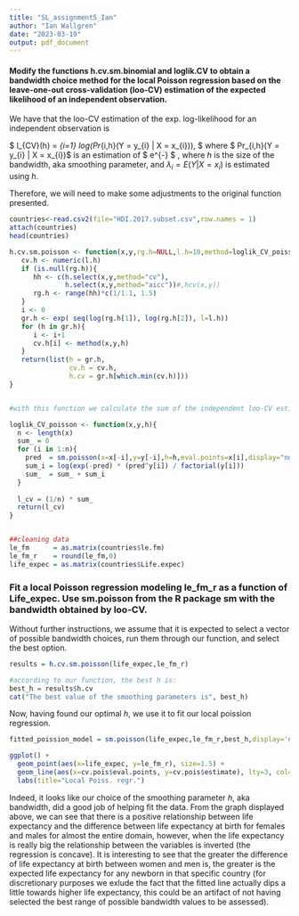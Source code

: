 ```yaml
---
title: "SL_assignment5_Ian"
author: "Ian Wallgren"
date: "2023-03-19"
output: pdf_document
---
```


#### Modify the functions h.cv.sm.binomial and loglik.CV to obtain a bandwidth choice method for the local Poisson regression based on the leave-one-out cross-validation (loo-CV) estimation of the expected likelihood of an independent observation.


We have that the loo-CV estimation of the exp. log-likelihood for an independent observation is

$ l_{CV}(h) = \frac{1}{h} \sum_{i=1} log(Pr_{i,h}(Y = y_{i} | X = x_{i})), $ where $ Pr_{i,h}(Y = y_{i} | X = x_{i})$ is an estimation of $ e^{-\lambda} \cdot  \frac{\lambda_{i}^{y_{i}}}{y_{i}!}$
,
where $h$ is the size of the bandwidth, aka smoothing parameter, and $\lambda_{i} = E(Y|X=x_{i})$ is estimated using $h$.

Therefore, we will need to make some adjustments to the original function presented.


```r
countries<-read.csv2(file="HDI.2017.subset.csv",row.names = 1)
attach(countries)
head(countries)
```


```r

h.cv.sm.poisson <- function(x,y,rg.h=NULL,l.h=10,method=loglik_CV_poisson){
   cv.h <- numeric(l.h)
   if (is.null(rg.h)){
      hh <- c(h.select(x,y,method="cv"),
              h.select(x,y,method="aicc"))#,hcv(x,y))
      rg.h <- range(hh)*c(1/1.1, 1.5)
   }
   i <- 0
   gr.h <- exp( seq(log(rg.h[1]), log(rg.h[2]), l=l.h))
   for (h in gr.h){
      i <- i+1
      cv.h[i] <- method(x,y,h)
   }
   return(list(h = gr.h, 
               cv.h = cv.h, 
               h.cv = gr.h[which.min(cv.h)]))
}


#with this function we calculate the sum of the independent loo-CV estimation (i.e. as many as we have y values), which depends on the voice of our bandwidth h. This number, in order to select the best possible h, we want to minimize (since we are looking to maximize the log-likelihood).

loglik_CV_poisson <- function(x,y,h){
  n <- length(x)
  sum_ = 0
  for (i in 1:n){
    pred  = sm.poisson(x=x[-i],y=y[-i],h=h,eval.points=x[i],display="none")$estimate
    sum_i = log(exp(-pred) * (pred^y[i]) / factorial(y[i]))
    sum_  = sum_ + sum_i
  }
  
  l_cv = (1/n) * sum_
  return(l_cv)
}


##cleaning data
le_fm      = as.matrix(countries$le.fm)
le_fm_r    = round(le_fm,0)
life_expec = as.matrix(countries$Life.expec)


```

### Fit a local Poisson regression modeling le_fm_r as a function of Life_expec. Use sm.poisson from the R package sm with the bandwidth obtained by loo-CV.

Without further instructions, we assume that it is expected to select a vector of possible bandwidth choices, run them through our function, and select the best option.

```r
results = h.cv.sm.poisson(life_expec,le_fm_r)

#according to our function, the best h is:
best_h = results$h.cv
cat("The best value of the smoothing parameters is", best_h)

```
Now, having found our optimal $h$, we use it to fit our local poission regression.


```r

fitted_poission_model = sm.poisson(life_expec,le_fm_r,best_h,display='none')

ggplot() +
  geom_point(aes(x=life_expec, y=le_fm_r), size=1.5) +
  geom_line(aes(x=cv.pois$eval.points, y=cv.pois$estimate), lty=3, col='Red', linewidth=2) + 
  labs(title="Local Poiss. regr.")


```
Indeed, it looks like our choice of the smoothing parameter $h$, aka bandwidth, did a good job of helping fit the data. From the graph displayed above, we can see that there is a positive relationship between life expectancy and the difference between life expectancy at birth for females and males for almost the entire domain, however, when the life expectancy is really big the relationship between the variables is inverted (the regression is concave). It is interesting to see that the greater the difference of life expectancy at birth between women and men is, the greater is the expected life expectancy for any newborn in that specific country (for discretionary purposes we exlude the fact that the fitted line actually dips a little towards higher life expectancy, this could be an artifact of not having selected the best range of possible bandwidth values to be assessed).


